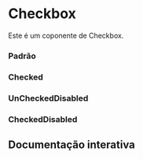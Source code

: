 
<Meta of={Story} />

# Checkbox

Este é um coponente de Checkbox.

### Padrão

<Canvas of={Story.Padrao} />

### Checked

<Canvas of={Story.Checked} />

### UnCheckedDisabled

<Canvas of={Story.UnCheckedDisabled} />

### CheckedDisabled

<Canvas of={Story.CheckedDisabled} />

## Documentação interativa

<Primary />
<Controls />
